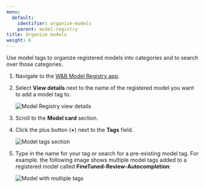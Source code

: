 ```yaml
---
menu:
  default:
    identifier: organize-models
    parent: model-registry
title: Organize models
weight: 6
---
```


Use model tags to organize registered models into categories and to search over those categories. 

1. Navigate to the [W&B Model Registry app](https://wandb.ai/registry/model).
2. Select **View details** next to the name of the registered model you want to add a model tag to. 
    <Frame>
        <img src="/images/models/organize-models-model-reg-landing.png" alt="Model Registry view details"  />
    </Frame>
2. Scroll to the **Model card** section.
3. Click the plus button (**+**) next to the **Tags** field.
    <Frame>
        <img src="/images/models/organize-models-seleticon.png" alt="Model tags section"  />
    </Frame>
4. Type in the name for your tag or search for a pre-existing model tag.
    For example. the following image shows multiple model tags added to a registered model called **FineTuned-Review-Autocompletion**:

    <Frame>
        <img src="/images/models/model-tags-modelregview.png" alt="Model with multiple tags"  />
    </Frame>